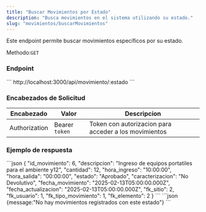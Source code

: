 ```yaml
---
title: "Buscar Movimientos por Estado"
description: "Busca movimientos en el sistema utilizando su estado."
slug: "movimientos/buscarMovimientos"
---
```


Este endpoint permite buscar movimientos específicos por su estado.

Methodo:`GET`

<h3>Endpoint</h3>

<Tabs>
  <TabItem label="Endpoint">
  ```
  http://localhost:3000/api/movimiento/:estado
  ```
  </TabItem>
</Tabs>

<h3>Encabezados de Solicitud</h3>

| Encabezado | Valor | Descripcion
|----------|-------| -------
| Authorization |  Bearer `token` | Token con autorizacion para acceder a los movimientos


<h3>Ejemplo de respuesta</h3>

<Tabs>
  <TabItem label="Status 200">
  ```json
{
    "id_movimiento": 6,
    "descripcion": "Ingreso de equipos portatiles para el ambiente y12",
    "cantidad": 12,
    "hora_ingreso": "10:00:00",
    "hora_salida": "00:00:00",
    "estado": "Aprobado",
    "caracterizacion": "No Devolutivo",
    "fecha_movimiento": "2025-02-13T05:00:00.000Z",
    "fecha_actualizacion": "2025-02-13T05:00:00.000Z",
    "fk_sitio": 2,
    "fk_usuario": 1,
    "fk_tipo_movimiento": 1,
    "fk_elemento": 2
  }
```
  </TabItem>

  <TabItem label="Status 404">
  ```json
  {message:"No hay movimientos registrados con este estado"}
  ```
  </TabItem>
</Tabs>

